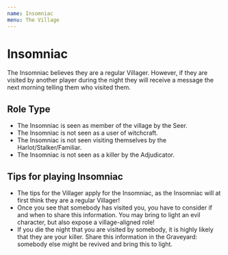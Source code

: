 ```yaml
---
name: Insomniac
menu: The Village
---
```


# Insomniac

The Insomniac believes they are a regular Villager. However, if they are
visited by another player during the night they will receive a message
the next morning telling them who visited them.

## Role Type

  - The Insomniac is seen as member of the village by the Seer.
  - The Insomniac is not seen as a user of witchcraft.
  - The Insomniac is not seen visiting themselves by the
    Harlot/Stalker/Familiar.
  - The Insomniac is not seen as a killer by the Adjudicator.

## Tips for playing Insomniac

  - The tips for the Villager apply for the Insomniac, as the Insomniac
    will at first think they are a regular Villager\!
  - Once you see that somebody has visited you, you have to consider if
    and when to share this information. You may bring to light an evil
    character, but also expose a village-aligned role\!
  - If you die the night that you are visited by somebody, it is highly
    likely that they are your killer. Share this information in the
    Graveyard: somebody else might be revived and bring this to light.
